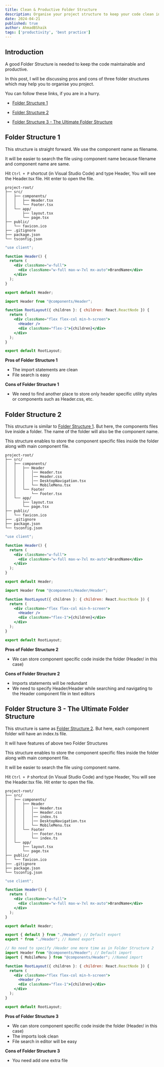 ```yaml
---
title: Clean & Productive Folder Structure
description: Organise your project structure to keep your code clean in import statements and enable accessibility while searching files in Text Editor.
date: 2024-04-21
published: true
author: AhmadBShaik
tags: ['productivity', 'best practice']
---
```


## Introduction

A good Folder Structure is needed to keep the code maintainable and productive.

In this post, I will be discussing pros and cons of three folder structures which may help you to organise you project.

You can follow these links, if you are in a hurry.

- [Folder Structure 1](#folder-structure-1)

- [Folder Structure 2](#folder-structure-2)

- [Folder Structure 3 - The Ultimate Folder Structure](#folder-structure-3---the-ultimate-folder-structure)

## Folder Structure 1

This structure is straight forward. We use the component name as filename.

It will be easier to search the file using component name because filename and component name are same.

Hit `Ctrl + P` shortcut (in Visual Studio Code) and type Header, You will see the Header.tsx file. Hit enter to open the file.

```plaintext {4-5}
project-root/
├── src/
│   ├── components/
│   │   ├── Header.tsx
│   │   └── Footer.tsx
│   └── app/
│       ├── layout.tsx
│       └── page.tsx
├── public/
│   └── favicon.ico
├── .gitignore
├── package.json
└── tsconfig.json
```

```jsx showLineNumbers title="src/components/Header.tsx"
"use client";

function Header() {
  return (
    <div className="w-full">
      <div className="w-full max-w-7xl mx-auto">BrandName</div>
    </div>
  );
}

export default Header;
```

```jsx {1} showLineNumbers title="src/app/layout.tsx"
import Header from "@components/Header";

function RootLayout({ children }: { children: React.ReactNode }) {
  return (
    <div className="flex flex-col min-h-screen">
      <Header />
      <div className="flex-1">{children}</div>
    </div>
  );
}

export default RootLayout;
```

**Pros of Folder Structure 1**

- The import statements are clean
- File search is easy

**Cons of Folder Structure 1**

- We need to find another place to store only header specific utility styles or components such as Header.css, etc.

## Folder Structure 2

This structure is similar to [Folder Structure 1](#folder-structure-1). But here, the components files live inside a folder. The name of the folder will also be the component name.

This structure enables to store the component specific files inside the folder along with main component file.

```plaintext {4-8}
project-root/
├── src/
│   ├── components/
│   │   ├── Header
│   │   │   │── Header.tsx
│   │   │   │── Header.css
│   │   │   │── DesktopNavigation.tsx
│   │   │   └── MobileMenu.tsx
│   │   └── Footer
│   │       └── Footer.tsx
│   └── app/
│       ├── layout.tsx
│       └── page.tsx
├── public/
│   └── favicon.ico
├── .gitignore
├── package.json
└── tsconfig.json
```

```jsx showLineNumbers title="src/components/Header.tsx"
"use client";

function Header() {
  return (
    <div className="w-full">
      <div className="w-full max-w-7xl mx-auto">BrandName</div>
    </div>
  );
}

export default Header;
```

```jsx {1} showLineNumbers title="src/app/layout.tsx"
import Header from "@components/Header/Header";

function RootLayout({ children }: { children: React.ReactNode }) {
  return (
    <div className="flex flex-col min-h-screen">
      <Header />
      <div className="flex-1">{children}</div>
    </div>
  );
}

export default RootLayout;
```

**Pros of Folder Structure 2**

- We can store component specific code inside the folder (Header/ in this case)

**Cons of Folder Structure 2**

- Imports statements will be redundant
- We need to specify Header/Header while searching and navigating to the Header component file in text editors

## Folder Structure 3 - The Ultimate Folder Structure

This structure is same as [Folder Structure 2](#folder-structure-2). But here, each component folder will have an index.ts file.

It will have features of above two Folder Structures

This structure enables to store the component specific files inside the folder along with main component file.

It will be easier to search the file using component name.

Hit `Ctrl + P` shortcut (in Visual Studio Code) and type Header, You will see the Header.tsx file. Hit enter to open the file.

```plaintext {7,12}
project-root/
├── src/
│   ├── components/
│   │   ├── Header
│   │   │   │── Header.tsx
│   │   │   │── Header.css
│   │   │   │── index.ts
│   │   │   │── DesktopNavigation.tsx
│   │   │   └── MobileMenu.tsx
│   │   └── Footer
│   │       │── Footer.tsx
│   │       └── index.ts
│   └── app/
│       ├── layout.tsx
│       └── page.tsx
├── public/
│   └── favicon.ico
├── .gitignore
├── package.json
└── tsconfig.json
```

```jsx showLineNumbers title="Header.tsx"
"use client";

function Header() {
  return (
    <div className="w-full">
      <div className="w-full max-w-7xl mx-auto">BrandName</div>
    </div>
  );
}

export default Header;
```

```jsx {1,2} showLineNumbers title="src/components/Header/index.tsx"
export { default } from "./Header"; // Default export
export * from "./Header"; // Named export
```

```jsx {1, 2} showLineNumbers title="src/layout.tsx"
// No need to specify /Header one more time as in Folder Structure 2
import Header from "@components/Header"; // Default import
import { MobileMenu } from "@components/Header"; //Named import

function RootLayout({ children }: { children: React.ReactNode }) {
  return (
    <div className="flex flex-col min-h-screen">
      <Header />
      <div className="flex-1">{children}</div>
    </div>
  );
}

export default RootLayout;
```

**Pros of Folder Structure 3**

- We can store component specific code inside the folder (Header/ in this case)
- The imports look clean
- File search in editor will be easy

**Cons of Folder Structure 3**

- You need add one extra file
